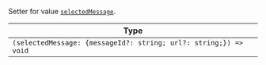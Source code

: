 Setter for value [`selectedMessage`](../../../contexts/image-gallery-context.mdx#selectedmessage).

| Type                                                             |
| ---------------------------------------------------------------- |
| `(selectedMessage: {messageId?: string; url?: string;}) => void` |
